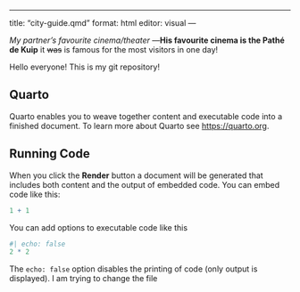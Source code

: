 ------------------------------------------------------------------------

title: "city-guide.qmd" format: html editor: visual ---

*My partner's favourite cinema/theater* ---**His favourite cinema is the Pathé de Kuip** it ~~was~~ is famous for the most visitors in one day!

Hello everyone! This is my git repository!

## Quarto

Quarto enables you to weave together content and executable code into a finished document. To learn more about Quarto see <https://quarto.org>.

## Running Code

When you click the **Render** button a document will be generated that includes both content and the output of embedded code. You can embed code like this:

```r
1 + 1
```

You can add options to executable code like this

```r
#| echo: false
2 * 2
```

The `echo: false` option disables the printing of code (only output is displayed). I am trying to change the file
